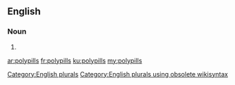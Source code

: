 ==English==

===Noun===
{{head|en}}

# {{plural of|polypill}}

[[Category:English plurals]][[Category:English plurals using obsolete wikisyntax]]

[[ar:polypills]]
[[fr:polypills]]
[[ku:polypills]]
[[my:polypills]]